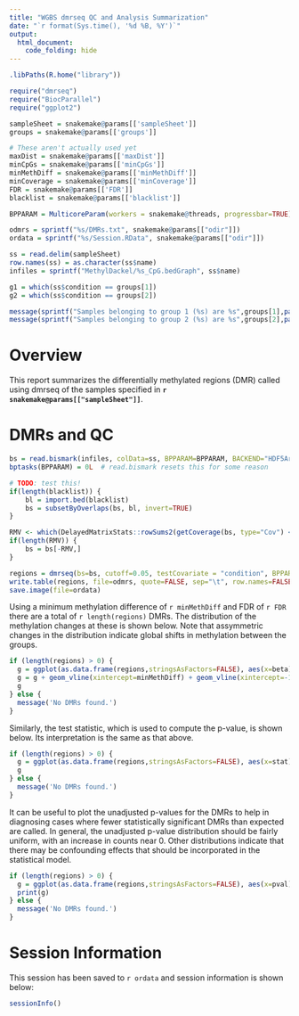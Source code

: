 ```yaml
---
title: "WGBS dmrseq QC and Analysis Summarization"
date: "`r format(Sys.time(), '%d %B, %Y')`"
output:
  html_document:
    code_folding: hide
---
```


```r
.libPaths(R.home("library"))

require("dmrseq")
require("BiocParallel")
require("ggplot2")

sampleSheet = snakemake@params[['sampleSheet']]
groups = snakemake@params[['groups']]

# These aren't actually used yet
maxDist = snakemake@params[['maxDist']]
minCpGs = snakemake@params[['minCpGs']]
minMethDiff = snakemake@params[['minMethDiff']]
minCoverage = snakemake@params[['minCoverage']]
FDR = snakemake@params[['FDR']]
blacklist = snakemake@params[['blacklist']]

BPPARAM = MulticoreParam(workers = snakemake@threads, progressbar=TRUE)

odmrs = sprintf("%s/DMRs.txt", snakemake@params[["odir"]])
ordata = sprintf("%s/Session.RData", snakemake@params[["odir"]])

ss = read.delim(sampleSheet)
row.names(ss) = as.character(ss$name)
infiles = sprintf("MethylDackel/%s_CpG.bedGraph", ss$name)

g1 = which(ss$condition == groups[1])
g2 = which(ss$condition == groups[2])

message(sprintf("Samples belonging to group 1 (%s) are %s",groups[1],paste(ss$name[g1])))
message(sprintf("Samples belonging to group 2 (%s) are %s",groups[2],paste(ss$name[g2])))
```

# Overview

This report summarizes the differentially methylated regions (DMR) called using dmrseq of the samples specified in **`r snakemake@params[["sampleSheet"]]`**.

# DMRs and QC

```r
bs = read.bismark(infiles, colData=ss, BPPARAM=BPPARAM, BACKEND="HDF5Array", verbose=FALSE)
bptasks(BPPARAM) = 0L  # read.bismark resets this for some reason

# TODO: test this!
if(length(blacklist)) {
    bl = import.bed(blacklist)
    bs = subsetByOverlaps(bs, bl, invert=TRUE)
}

RMV <- which(DelayedMatrixStats::rowSums2(getCoverage(bs, type="Cov") < minCoverage) != 0)
if(length(RMV)) {
    bs = bs[-RMV,]
}

regions = dmrseq(bs=bs, cutoff=0.05, testCovariate = "condition", BPPARAM=BPPARAM, verbose=FALSE)
write.table(regions, file=odmrs, quote=FALSE, sep="\t", row.names=FALSE)
save.image(file=ordata)
```

Using a minimum methylation difference of `r minMethDiff` and FDR of `r FDR` there are a total of `r length(regions)` DMRs. The distribution of the methylation changes at these is shown below. Note that assymmetric changes in the distribution indicate global shifts in methylation between the groups.

```r
if (length(regions) > 0) {
  g = ggplot(as.data.frame(regions,stringsAsFactors=FALSE), aes(x=beta)) + geom_histogram() + labs(x="Methylation Difference (per-DMR)")
  g = g + geom_vline(xintercept=minMethDiff) + geom_vline(xintercept=-1*minMethDiff)
  g
} else {
  message('No DMRs found.')
}
```

Similarly, the test statistic, which is used to compute the p-value, is shown below. Its interpretation is the same as that above.

```r
if (length(regions) > 0) {
  g = ggplot(as.data.frame(regions,stringsAsFactors=FALSE), aes(x=stat)) + geom_histogram() + labs(x="Methylation Difference Statistic")
  g
} else { 
  message('No DMRs found.')
}
```

It can be useful to plot the unadjusted p-values for the DMRs to help in diagnosing cases where fewer statistically significant DMRs than expected are called. In general, the unadjusted p-value distribution should be fairly uniform, with an increase in counts near 0. Other distributions indicate that there may be confounding effects that should be incorporated in the statistical model.

```r
if (length(regions) > 0) {
  g = ggplot(as.data.frame(regions,stringsAsFactors=FALSE), aes(x=pval)) + geom_histogram(binwidth=0.005) + labs(x="Unadjusted p-value")
  print(g)
} else {
  message('No DMRs found.')
}
```


# Session Information

This session has been saved to `r ordata` and session information is shown below:

```r
sessionInfo()
```
